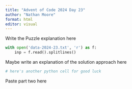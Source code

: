 ```yaml
---
title: "Advent of Code 2024 Day 23"
author: "Nathan Moore"
format: html
editor: visual
---
```


Write the Puzzle explanation here

```python

with open('data-2024-23.txt', 'r') as f:
    inp = f.read().splitlines()

```

Maybe write an explanation of the solution approach here

```python
# here's another python cell for good luck

```

Paste part two here
